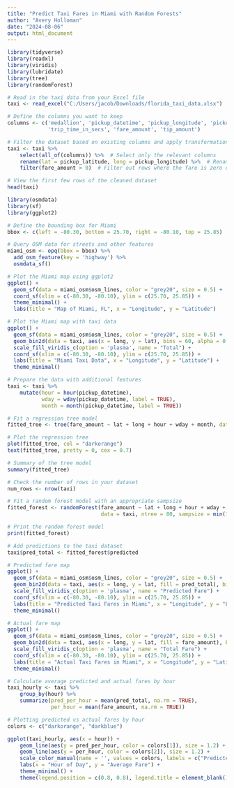 ---
title: "Predict Taxi Fares in Miami with Random Forests"
author: "Avery Holloman"
date: "2024-08-06"
output: html_document
---



```{r}
library(tidyverse)
library(readxl)
library(viridis)
library(lubridate)
library(tree)
library(randomForest)

# Read in the taxi data from your Excel file
taxi <- read_excel("C:/Users/jacob/Downloads/florida_taxi_data.xlsx")

# Define the columns you want to keep
columns <- c('medallion', 'pickup_datetime', 'pickup_longitude', 'pickup_latitude', 
             'trip_time_in_secs', 'fare_amount', 'tip_amount')

# Filter the dataset based on existing columns and apply transformations
taxi <- taxi %>%
    select(all_of(columns)) %>%  # Select only the relevant columns
    rename(lat = pickup_latitude, long = pickup_longitude) %>%  # Rename columns
    filter(fare_amount > 0)  # Filter out rows where the fare is zero or negative

# View the first few rows of the cleaned dataset
head(taxi)
```

```{r}
library(osmdata)
library(sf)
library(ggplot2)

# Define the bounding box for Miami
bbox <- c(left = -80.30, bottom = 25.70, right = -80.10, top = 25.85)

# Query OSM data for streets and other features
miami_osm <- opq(bbox = bbox) %>%
  add_osm_feature(key = 'highway') %>%
  osmdata_sf()

# Plot the Miami map using ggplot2
ggplot() +
  geom_sf(data = miami_osm$osm_lines, color = "grey20", size = 0.5) +
  coord_sf(xlim = c(-80.30, -80.10), ylim = c(25.70, 25.85)) +
  theme_minimal() +
  labs(title = "Map of Miami, FL", x = "Longitude", y = "Latitude")
```

```{r}
# Plot the Miami map with taxi data
ggplot() +
  geom_sf(data = miami_osm$osm_lines, color = "grey20", size = 0.5) +
  geom_bin2d(data = taxi, aes(x = long, y = lat), bins = 60, alpha = 0.6) +
  scale_fill_viridis_c(option = 'plasma', name = "Total") +
  coord_sf(xlim = c(-80.30, -80.10), ylim = c(25.70, 25.85)) +
  labs(title = "Miami Taxi Data", x = "Longitude", y = "Latitude") +
  theme_minimal()
```

```{r}
# Prepare the data with additional features
taxi <- taxi %>%
    mutate(hour = hour(pickup_datetime), 
           wday = wday(pickup_datetime, label = TRUE), 
           month = month(pickup_datetime, label = TRUE))

# Fit a regression tree model
fitted_tree <- tree(fare_amount ~ lat + long + hour + wday + month, data = taxi)

# Plot the regression tree
plot(fitted_tree, col = "darkorange")
text(fitted_tree, pretty = 0, cex = 0.7)

# Summary of the tree model
summary(fitted_tree)
```

```{r}
# Check the number of rows in your dataset
num_rows <- nrow(taxi)

# Fit a random forest model with an appropriate sampsize
fitted_forest <- randomForest(fare_amount ~ lat + long + hour + wday + month, 
                              data = taxi, ntree = 80, sampsize = min(10000, num_rows))

# Print the random forest model
print(fitted_forest)

```

```{r}
# Add predictions to the taxi dataset
taxi$pred_total <- fitted_forest$predicted

# Predicted fare map
ggplot() +
  geom_sf(data = miami_osm$osm_lines, color = "grey20", size = 0.5) +
  geom_bin2d(data = taxi, aes(x = long, y = lat, fill = pred_total), bins = 60, alpha = 0.6) +
  scale_fill_viridis_c(option = 'plasma', name = "Predicted Fare") +
  coord_sf(xlim = c(-80.30, -80.10), ylim = c(25.70, 25.85)) +
  labs(title = "Predicted Taxi Fares in Miami", x = "Longitude", y = "Latitude") +
  theme_minimal()

# Actual fare map
ggplot() +
  geom_sf(data = miami_osm$osm_lines, color = "grey20", size = 0.5) +
  geom_bin2d(data = taxi, aes(x = long, y = lat, fill = fare_amount), bins = 60, alpha = 0.6) +
  scale_fill_viridis_c(option = 'plasma', name = "Total Fare") +
  coord_sf(xlim = c(-80.30, -80.10), ylim = c(25.70, 25.85)) +
  labs(title = "Actual Taxi Fares in Miami", x = "Longitude", y = "Latitude") +
  theme_minimal()
```


```{r}
# Calculate average predicted and actual fares by hour
taxi_hourly <- taxi %>%
    group_by(hour) %>%
    summarize(pred_per_hour = mean(pred_total, na.rm = TRUE),
              per_hour = mean(fare_amount, na.rm = TRUE))

# Plotting predicted vs actual fares by hour
colors <- c("darkorange", "darkblue")

ggplot(taxi_hourly, aes(x = hour)) + 
    geom_line(aes(y = pred_per_hour, color = colors[1]), size = 1.2) + 
    geom_line(aes(y = per_hour, color = colors[2]), size = 1.2) +
    scale_color_manual(name = '', values = colors, labels = c("Predicted", "Actual")) +
    labs(x = "Hour of Day", y = "Average Fare") +
    theme_minimal() + 
    theme(legend.position = c(0.8, 0.8), legend.title = element_blank())
```


